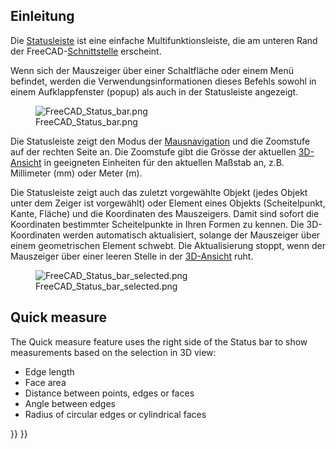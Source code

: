 <languages/>

<span id="Introduction"></span>
== Einleitung ==

Die [[status bar/de|Statusleiste]] ist eine einfache Multifunktionsleiste, die am unteren Rand der FreeCAD-[[interface/de|Schnittstelle]] erscheint.

Wenn sich der Mauszeiger über einer Schaltfläche oder einem Menü befindet, werden die Verwendungsinformationen dieses Befehls sowohl in einem Aufklappfenster (popup) als auch in der Statusleiste angezeigt.

[[File:FreeCAD_Status_bar.png]]

Die Statusleiste zeigt den Modus der [[Mouse_navigation/de|Mausnavigation]] und  die Zoomstufe auf der rechten Seite an. Die Zoomstufe gibt die Grösse der aktuellen [[3D view/de|3D-Ansicht]] in geeigneten Einheiten für den aktuellen Maßstab an, z.B. Millimeter (mm) oder Meter (m).

Die Statusleiste zeigt auch das zuletzt vorgewählte Objekt (jedes Objekt unter dem Zeiger ist vorgewählt) oder Element eines Objekts (Scheitelpunkt, Kante, Fläche) und die Koordinaten des Mauszeigers. Damit sind sofort die Koordinaten bestimmter Scheitelpunkte in Ihren Formen zu kennen. Die 3D-Koordinaten werden automatisch aktualisiert, solange der Mauszeiger über einem geometrischen Element schwebt. Die Aktualisierung stoppt, wenn der Mauszeiger über einer leeren Stelle in der [[3D view|3D-Ansicht]] ruht.

[[File:FreeCAD_Status_bar_selected.png]]

== Quick measure ==

{{Version|1.0}}

The Quick measure feature uses the right side of the Status bar to show measurements based on the selection in 3D view:
* Edge length
* Face area 
* Distance between points, edges or faces
* Angle between edges
* Radius of circular edges or cylindrical faces


{{Interface navi{{#translation:}}}}
{{Userdocnavi{{#translation:}}}}